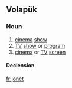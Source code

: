 ==Volapük==

===Noun===
{{vo-noun}}

# [[cinema]] [[show]] 
# [[TV]] [[show]] or [[program]]
# [[cinema]] or [[TV]] [[screen]]

====Declension====
{{vo-decl-noun}}

[[fr:jonet]]